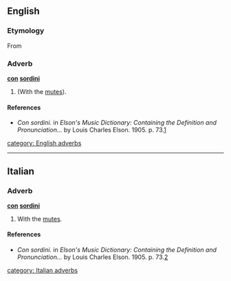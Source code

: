 ==English==

===Etymology===
From {{It.}}

===Adverb===
'''[[con]] [[sordini]]'''

# {{music}} {{plural of|con sordino}} (With the [[mute]]s).

====References====
*''Con sordini.'' in ''Elson's Music Dictionary: Containing the Definition and Pronunciation...'' by Louis Charles Elson. 1905. p. 73.[http://books.google.com/books?id=f10NAAAAIAAJ&pg=PA244&lpg=PA244&dq=sordini+music&source=web&ots=bD-E6ZkgAk&sig=ClRMhhM8gwTZ5i3bSZsCNkFtdCk#PPA73,M1]

[[category: English adverbs]]
------

==Italian==

===Adverb===
'''[[con]] [[sordini]]'''

# {{music}} With the [[mute]]s.

====References====
*''Con sordini.'' in ''Elson's Music Dictionary: Containing the Definition and Pronunciation...'' by Louis Charles Elson. 1905. p. 73.[http://books.google.com/books?id=f10NAAAAIAAJ&pg=PA244&lpg=PA244&dq=sordini+music&source=web&ots=bD-E6ZkgAk&sig=ClRMhhM8gwTZ5i3bSZsCNkFtdCk#PPA73,M1]

[[category: Italian adverbs]]
